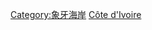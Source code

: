 {{Commons category|Subdivisions of Côte d'Ivoire}}
{{Catmore}}

[[Category:象牙海岸|Category:象牙海岸]]
[[Category:非洲國家行政區劃|Côte d'Ivoire]]